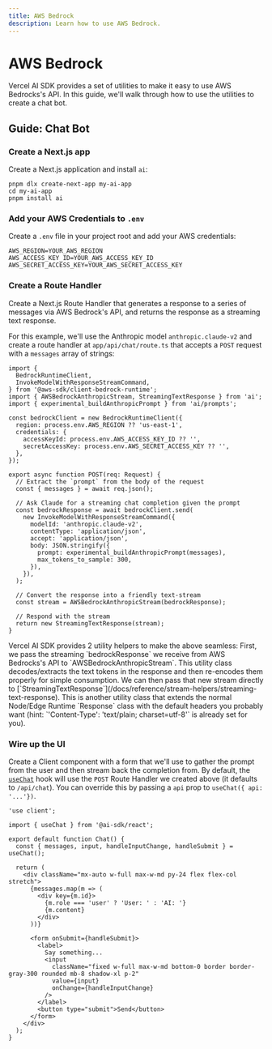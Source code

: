 ```yaml
---
title: AWS Bedrock
description: Learn how to use AWS Bedrock.
---
```


# AWS Bedrock

Vercel AI SDK provides a set of utilities to make it easy to use AWS Bedrocks's API. In this guide, we'll walk through how to use the utilities to create a chat bot.

## Guide: Chat Bot

<Steps>

### Create a Next.js app

Create a Next.js application and install `ai`:

```shell
pnpm dlx create-next-app my-ai-app
cd my-ai-app
pnpm install ai
```

### Add your AWS Credentials to `.env`

Create a `.env` file in your project root and add your AWS credentials:

```shell file=".env"
AWS_REGION=YOUR_AWS_REGION
AWS_ACCESS_KEY_ID=YOUR_AWS_ACCESS_KEY_ID
AWS_SECRET_ACCESS_KEY=YOUR_AWS_SECRET_ACCESS_KEY
```

### Create a Route Handler

Create a Next.js Route Handler that generates a response to a series of messages via AWS Bedrock's API, and returns the response as a streaming text response.

For this example, we'll use the Anthropic model `anthropic.claude-v2` and create a route handler at `app/api/chat/route.ts` that accepts a `POST` request with a `messages` array of strings:

```tsx file="app/api/chat/route.ts" showLineNumbers
import {
  BedrockRuntimeClient,
  InvokeModelWithResponseStreamCommand,
} from '@aws-sdk/client-bedrock-runtime';
import { AWSBedrockAnthropicStream, StreamingTextResponse } from 'ai';
import { experimental_buildAnthropicPrompt } from 'ai/prompts';

const bedrockClient = new BedrockRuntimeClient({
  region: process.env.AWS_REGION ?? 'us-east-1',
  credentials: {
    accessKeyId: process.env.AWS_ACCESS_KEY_ID ?? '',
    secretAccessKey: process.env.AWS_SECRET_ACCESS_KEY ?? '',
  },
});

export async function POST(req: Request) {
  // Extract the `prompt` from the body of the request
  const { messages } = await req.json();

  // Ask Claude for a streaming chat completion given the prompt
  const bedrockResponse = await bedrockClient.send(
    new InvokeModelWithResponseStreamCommand({
      modelId: 'anthropic.claude-v2',
      contentType: 'application/json',
      accept: 'application/json',
      body: JSON.stringify({
        prompt: experimental_buildAnthropicPrompt(messages),
        max_tokens_to_sample: 300,
      }),
    }),
  );

  // Convert the response into a friendly text-stream
  const stream = AWSBedrockAnthropicStream(bedrockResponse);

  // Respond with the stream
  return new StreamingTextResponse(stream);
}
```

<Note>
  Vercel AI SDK provides 2 utility helpers to make the above seamless: First, we
  pass the streaming `bedrockResponse` we receive from AWS Bedrocks's API to
  `AWSBedrockAnthropicStream`. This utility class decodes/extracts the text
  tokens in the response and then re-encodes them properly for simple
  consumption. We can then pass that new stream directly to
  [`StreamingTextResponse`](/docs/reference/stream-helpers/streaming-text-response).
  This is another utility class that extends the normal Node/Edge Runtime
  `Response` class with the default headers you probably want (hint:
  `'Content-Type': 'text/plain; charset=utf-8'` is already set for you).
</Note>

### Wire up the UI

Create a Client component with a form that we'll use to gather the prompt from the user and then stream back the completion from.
By default, the [`useChat`](/docs/reference/ai-sdk-ui/use-chat) hook will use the `POST` Route Handler we created above (it defaults to `/api/chat`). You can override this by passing a `api` prop to `useChat({ api: '...'})`.

```tsx file="app/page.tsx" showLineNumbers
'use client';

import { useChat } from '@ai-sdk/react';

export default function Chat() {
  const { messages, input, handleInputChange, handleSubmit } = useChat();

  return (
    <div className="mx-auto w-full max-w-md py-24 flex flex-col stretch">
      {messages.map(m => (
        <div key={m.id}>
          {m.role === 'user' ? 'User: ' : 'AI: '}
          {m.content}
        </div>
      ))}

      <form onSubmit={handleSubmit}>
        <label>
          Say something...
          <input
            className="fixed w-full max-w-md bottom-0 border border-gray-300 rounded mb-8 shadow-xl p-2"
            value={input}
            onChange={handleInputChange}
          />
        </label>
        <button type="submit">Send</button>
      </form>
    </div>
  );
}
```

</Steps>
